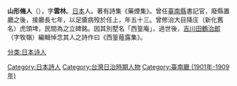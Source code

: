 {{Unreferenced|time=2021-12-15T12:36:24+00:00}}
'''山形脩人'''（{{bd|1856年||1908年}}），字'''雲林'''。[[日本|日本]]人。著有詩集《藥煙集》。曾任[[臺南縣|臺南縣]]書記官，廢縣置廳之後，接廳長七年，以足瘡病歿於任上，年五十三。曾修治大目降庄（新化舊名）虎頭埤，民間為之立碑銘。因其別墅名「西篁庵」，過世後，[[吉川田鶴治郎|吉川田鶴治郎]]（字牧嶺）編輯悼念其人之詩作曰《西篁薤露集》。

[[分类:日本诗人|分类:日本诗人]]
[[Category:日本詩人|Category:日本詩人]]
[[Category:台灣日治時期人物|Category:台灣日治時期人物]]
[[Category:臺南廳_(1901年-1909年)|Category:臺南廳 (1901年-1909年)]]